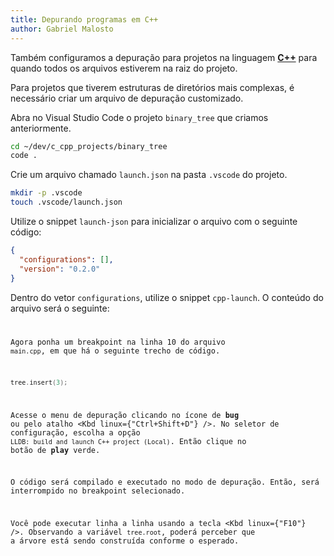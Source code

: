 ```yaml
---
title: Depurando programas em C++
author: Gabriel Malosto
---
```





Também configuramos a depuração para projetos na linguagem [**C++**](https://cplusplus.com) para quando todos os arquivos estiverem na raiz do projeto.

Para projetos que tiverem estruturas de diretórios mais complexas, é necessário criar um arquivo de depuração customizado.

Abra no Visual Studio Code o projeto `binary_tree` que criamos anteriormente.

```zsh
cd ~/dev/c_cpp_projects/binary_tree
code .
```

Crie um arquivo chamado `launch.json` na pasta `.vscode` do projeto.

```zsh title="Fedora, WSL ou Mint" frame="terminal"
mkdir -p .vscode
touch .vscode/launch.json
```

Utilize o snippet `launch-json` para inicializar o arquivo com o seguinte código:

```json title=".vscode/launch.json" frame="code" {2}
{
  "configurations": [],
  "version": "0.2.0"
}
```

Dentro do vetor `configurations`, utilize o snippet `cpp-launch`.
O conteúdo do arquivo será o seguinte:

<Code
  lang="json"
  title=".vscode/tasks.json"
  code={vscodeLaunchForBinaryTree}
  frame="code"
/>

Agora ponha um breakpoint na linha 10 do arquivo `main.cpp`, em que há o seguinte trecho de código.

```cpp title="main.cpp" frame="code"
tree.insert(3);
```

Acesse o menu de depuração clicando no ícone de **bug** ou pelo atalho <Kbd linux={"Ctrl+Shift+D"} />.
No seletor de configuração, escolha a opção `LLDB: build and launch C++ project (Local)`.
Então clique no botão de **play** verde.

O código será compilado e executado no modo de depuração.
Então, será interrompido no breakpoint selecionado.

Você pode executar linha a linha usando a tecla <Kbd linux={"F10"} />.
Observando a variável `tree.root`, poderá perceber que a árvore está sendo construída conforme o esperado.

<Figure
  caption="Usando um breakpoint no Visual Studio Code."
  images={[
    {
      src: breakpoint,
      alt: `Visual Studio Code depurando o arquivo "main.cpp", tendo pausado no breakpoint na linha 1 0.`,
    },
  ]}
/>
